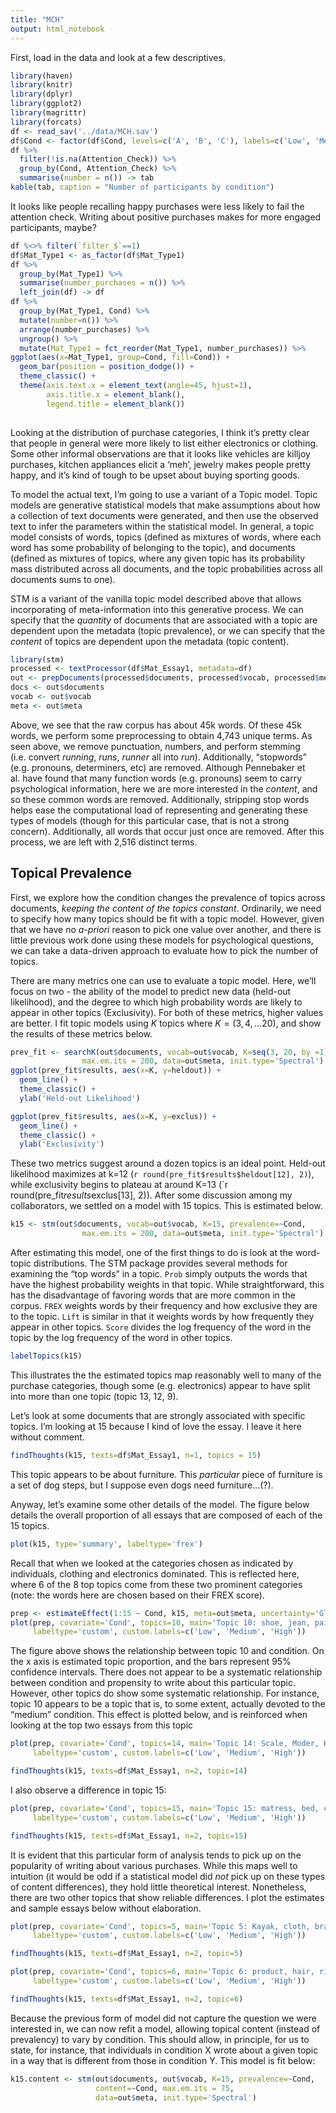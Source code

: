 ```yaml
---
title: "MCH"
output: html_notebook
---
```


First, load in the data and look at a few descriptives.

```r
library(haven)
library(knitr)
library(dplyr)
library(ggplot2)
library(magrittr)
library(forcats)
df <- read_sav('../data/MCH.sav')
df$Cond <- factor(df$Cond, levels=c('A', 'B', 'C'), labels=c('Low', 'Medium', 'High'))
df %>% 
  filter(!is.na(Attention_Check)) %>%
  group_by(Cond, Attention_Check) %>%
  summarise(number = n()) -> tab
kable(tab, caption = "Number of participants by condition")
```

It looks like people recalling happy purchases were less likely to fail the attention check. Writing about positive purchases makes for more engaged participants, maybe?

```r
df %<>% filter(`filter_$`==1)
df$Mat_Type1 <- as_factor(df$Mat_Type1)
df %>%
  group_by(Mat_Type1) %>%
  summarise(number_purchases = n()) %>%
  left_join(df) -> df
df %>%
  group_by(Mat_Type1, Cond) %>%
  mutate(number=n()) %>%
  arrange(number_purchases) %>%
  ungroup() %>%
  mutate(Mat_Type1 = fct_reorder(Mat_Type1, number_purchases)) %>%
ggplot(aes(x=Mat_Type1, group=Cond, fill=Cond)) + 
  geom_bar(position = position_dodge()) +
  theme_classic() +
  theme(axis.text.x = element_text(angle=45, hjust=1),
        axis.title.x = element_blank(),
        legend.title = element_blank())
  
```

Looking at the distribution of purchase categories, I think it's pretty clear that people in general were more likely to list either electronics or clothing. Some other informal observations are that it looks like vehicles are killjoy purchases, kitchen appliances elicit a 'meh', jewelry makes people pretty happy, and it's kind of tough to be upset about buying sporting goods. 

To model the actual text, I'm going to use a variant of a Topic model. Topic models are generative statistical models that make assumptions about how a collection of text documents were generated, and then use the observed text to infer the parameters within the statistical model. In general, a topic model consists of words, topics (defined as mixtures of words, where each word has some probability of belonging to the topic), and documents (defined as mixtures of topics, where any given topic has its probability mass distributed across all documents, and the topic probabilities across all documents sums to one).

STM is a variant of the vanilla topic model described above that allows incorporating of meta-information into this generative process. We can specify that the *quantity* of documents that are associated with a topic are dependent upon the metadata (topic prevalence), or we can specify that the *content* of topics are dependent upon the metadata (topic content).

```r
library(stm)
processed <- textProcessor(df$Mat_Essay1, metadata=df)
out <- prepDocuments(processed$documents, processed$vocab, processed$meta)
docs <- out$documents
vocab <- out$vocab
meta <- out$meta
```

Above, we see that the raw corpus has about 45k words. Of these 45k words, we perform some preprocessing to obtain 4,743 unique terms. As seen above, we remove punctuation, numbers, and perform stemming (i.e. convert *running*, *runs*, *runner* all into *run*). Additionally, "stopwords" (e.g. pronouns, determiners, etc) are removed. Although Pennebaker et al. have found that many function words (e.g. pronouns) seem to carry psychological information, here we are more interested in the *content*, and so these common words are removed. Additionally, stripping stop words helps ease the computational load of representing and generating these types of models (though for this particular case, that is not a strong concern). Additionally, all words that occur just once are removed. After this process, we are left with 2,516 distinct terms.

## Topical Prevalence
First, we explore how the condition changes the prevalence of topics across documents, *keeping the content of the topics constant*. Ordinarily, we need to specify how many topics should be fit with a topic model. However, given that we have no *a-priori* reason to pick one value over another, and there is little previous work done using these models for psychological questions, we can take a data-driven approach to evaluate how to pick the number of topics.

There are many metrics one can use to evaluate a topic model. Here, we'll focus on two - the ability of the model to predict new data (held-out likelihood), and the degree to which high probability words are likely to appear in other topics (Exclusivity). For both of these metrics, higher values are better. I fit topic models using $K$ topics where $K=(3, 4, ... 20)$, and show the results of these metrics below.


```r
prev_fit <- searchK(out$documents, vocab=out$vocab, K=seq(3, 20, by =1), prevalence=~Cond,
                max.em.its = 200, data=out$meta, init.type='Spectral')
ggplot(prev_fit$results, aes(x=K, y=heldout)) + 
  geom_line() + 
  theme_classic() +
  ylab('Held-out Likelihood')
```


```r
ggplot(prev_fit$results, aes(x=K, y=exclus)) + 
  geom_line() + 
  theme_classic() +
  ylab('Exclusivity')
```


These two metrics suggest around a dozen topics is an ideal point. Held-out likelihood maximizes at k=12 (`r round(pre_fit$results$heldout[12], 2)`), while exclusivity begins to plateau at around K=13 (`r round(pre_fit$results$exclus[13], 2)). After some discussion among my collaborators, we settled on a model with 15 topics. This is estimated below.

```r
k15 <- stm(out$documents, vocab=out$vocab, K=15, prevalence=~Cond,
                max.em.its = 200, data=out$meta, init.type='Spectral')
```

After estimating this model, one of the first things to do is look at the word-topic distributions. The STM package provides several methods for examining the "top words" in a topic. `Prob` simply outputs the words that have the highest probability weights in that topic. While straightforward, this has the disadvantage of favoring words that are more common in the corpus. `FREX` weights words by their frequency and how exclusive they are to the topic. `Lift` is similar in that it weights words by how frequently they appear in other topics. `Score` divides the log frequency of the word in the topic by the log frequency of the word in other topics.

```r
labelTopics(k15)
```

This illustrates the the estimated topics map reasonably well to many of the purchase categories, though some (e.g. electronics) appear to have split into more than one topic (topic 13, 12, 9).

Let's look at some documents that are strongly associated with specific topics. I'm looking at 15 because I kind of love the essay. I leave it here without comment.

```r
findThoughts(k15, texts=df$Mat_Essay1, n=1, topics = 15)
```
This topic appears to be about furniture. This *particular* piece of furniture is a set of dog steps, but I suppose even dogs need furniture...(?).

Anyway, let's examine some other details of the model. The figure below details the overall proportion of all essays that are composed of each of the 15 topics.

```r
plot(k15, type='summary', labeltype='frex')
```

Recall that when we looked at the categories chosen as indicated by individuals, clothing and electronics dominated. This is reflected here, where 6 of the 8 top topics come from these two prominent categories (note: the words here are chosen based on their FREX score).

```r
prep <- estimateEffect(1:15 ~ Cond, k15, meta=out$meta, uncertainty='Global')
plot(prep, covariate='Cond', topics=10, main='Topic 10: shoe, jean, pair', 
     labeltype='custom', custom.labels=c('Low', 'Medium', 'High'))

```

The figure above shows the relationship between topic 10 and condition. On the x axis is estimated topic proportion, and the bars represent 95% confidence intervals. There does not appear to be a systematic relationship between condition and propensity to write about this particular topic. However, other topics do show some systematic relationship. For instance, topic 10 appears to be a topic that is, to some extent, actually devoted to the "medium" condition. This effect is plotted below, and is reinforced when looking at the top two essays from this topic

```r
plot(prep, covariate='Cond', topics=14, main='Topic 14: Scale, Moder, Happy', 
     labeltype='custom', custom.labels=c('Low', 'Medium', 'High'))
```

```r
findThoughts(k15, texts=df$Mat_Essay1, n=2, topic=14)
```

I also observe a difference in topic 15:

```r
plot(prep, covariate='Cond', topics=15, main='Topic 15: matress, bed, couch', 
     labeltype='custom', custom.labels=c('Low', 'Medium', 'High'))
```

```r
findThoughts(k15, texts=df$Mat_Essay1, n=2, topic=15)
```

It is evident that this particular form of analysis tends to pick up on the popularity of writing about various purchases. While this maps well to intuition (it would be odd if a statistical model did *not* pick up on these types of content differences), they hold little theoretical interest. Nonetheless, there are two other topics that show reliable differences. I plot the estimates and sample essays below without elaboration.

```r
plot(prep, covariate='Cond', topics=5, main='Topic 5: Kayak, cloth, bra', 
     labeltype='custom', custom.labels=c('Low', 'Medium', 'High'))
```

```r
findThoughts(k15, texts=df$Mat_Essay1, n=2, topic=5)
```

```r
plot(prep, covariate='Cond', topics=6, main='Topic 6: product, hair, ride', 
     labeltype='custom', custom.labels=c('Low', 'Medium', 'High'))
```

```r
findThoughts(k15, texts=df$Mat_Essay1, n=2, topic=6)
```

Because the previous form of model did not capture the question we were interested in, we can now refit a model, allowing topical content (instead of prevalency) to vary by condition. This should allow, in principle, for us to state, for instance, that individuals in condition X wrote about a given topic in a way that is different from those in condition Y. This model is fit below:

```r
k15.content <- stm(out$documents, out$vocab, K=15, prevalence=~Cond,
                   content=~Cond, max.em.its = 75,
                   data=out$meta, init.type='Spectral')
```


